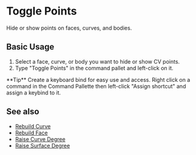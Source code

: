 
# Toggle Points

<Reference shortcut="" command="Toggle Points" button="" />

Hide or show points on faces, curves, and bodies.

## Basic Usage

1. Select a face, curve, or body you want to hide or show CV points.
2. Type "Toggle Points" in the command pallet and left-click on it.

<VideoPlayer fileName="toggle-points"/>

<Callout type="info" emoji="💡">
    **Tip**
    Create a keyboard bind for easy use and access. Right click on a command in the Command Pallette then left-click "Assign shortcut" and assign a keybind to it. 
<VideoPlayer fileName="assign-shortcut"/>
</Callout>

## See also
- [Rebuild Curve](rebuild-curve)
- [Rebuild Face](/solid/rebuild-face)
- [Raise Curve Degree](raise-curve-degree)
- [Raise Surface Degree](/solid/raise-surface-degree)